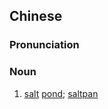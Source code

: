 ==Chinese==
{{zh-forms|s=盐池}}

===Pronunciation===
{{zh-pron
|m=yánchí
|cat=n
}}

===Noun===
{{zh-noun}}

# [[salt]] [[pond]]; [[saltpan]]